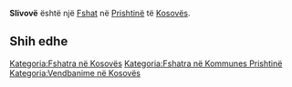 {{Fshat në Kosovës
 | Emri                = Slivovë
| sqi_N_name = Slivovë
| sqi_N_FULL_NAME_RO = Slivovë
| sqi_N_FULL_NAME_ND_RO = Slivove
| sqi_N_SORT_NAME_RG = SLIVOVE
| sqi_N_FULL_NAME_RG = Slivovë
| sqi_N_FULL_NAME_ND_RG = Slivove
| srp_N_name = Slivovo
| srp_N_FULL_NAME_RO = Slivovo
| srp_N_FULL_NAME_ND_RO = Slivovo
| srp_N_SORT_NAME_RG = SLIVOVO
| srp_N_FULL_NAME_RG = Slivovo
| srp_N_FULL_NAME_ND_RG = Slivovo
| srp_NS_name = Сливово
| srp_NS_FULL_NAME_RO = Сливово
| srp_NS_FULL_NAME_ND_RO = Сливово
| srp_NS_SORT_NAME_RG = СЛИВОВО
| srp_NS_FULL_NAME_RG = Сливово
| srp_NS_FULL_NAME_ND_RG = Сливово

 | Emri (Rasa dhanore) = 
 | Figura              = 
 | Shteti              = Kosovo
 | Komuna              = Prishtinë
 | Kodi postar         = 
 | Sipërfaqja          = 

 | Popullsia           = 

 | Regj. i popullsisë  = 
 | Dend. e popullsisë  = 
 | Faqja zyrtare       = 
 <!--- Koordinatat ----> 
 | Gjerësia            = 42.622778
 | Gjatësia            = 21.334444
 | Lartësia            = 
}}
'''Slivovë''' është një [[Fshat]] në [[Prishtinë]] të [[Kosovës]].

<!-- == Gjeografia == -->
<!-- == Historia == -->
<!-- == Demografia == -->
== Shih edhe ==
{{Komuna Prishtinë}}
{{Kosovo-Administrata-Cung}}

[[Kategoria:Fshatra në Kosovës]]
[[Kategoria:Fshatra në Kommunes Prishtinë]]
[[Kategoria:Vendbanime në Kosovës]]